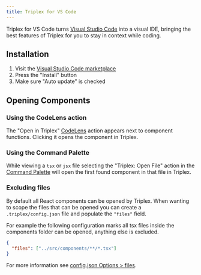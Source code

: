 ```yaml
---
title: Triplex for VS Code
---
```


Triplex for VS Code turns [Visual Studio Code](https://code.visualstudio.com/) into a visual IDE, bringing the best features of Triplex for you to stay in context while coding.

## Installation

1. Visit the [Visual Studio Code marketplace](https://marketplace.visualstudio.com/items?itemName=trytriplex.triplex-vsce)
2. Press the "Install" button
3. Make sure "Auto update" is checked

## Opening Components

### Using the CodeLens action

The "Open in Triplex" [CodeLens](https://code.visualstudio.com/blogs/2017/02/12/code-lens-roundup) action appears next to component functions. Clicking it opens the component in Triplex.

### Using the Command Palette

While viewing a `tsx` or `jsx` file selecting the "Triplex: Open File" action in the [Command Palette](https://code.visualstudio.com/docs/getstarted/userinterface#_command-palette) will open the first found component in that file in Triplex.

### Excluding files

By default all React components can be opened by Triplex. When wanting to scope the files that can be opened you can create a `.triplex/config.json` file and populate the `"files"` field.

For example the following configuration marks all tsx files inside the components folder can be opened, anything else is excluded.

```json filename=".triplex/config.json"
{
  "files": ["../src/components/**/*.tsx"]
}
```

For more information see [config.json Options > files](/docs/api-reference/config-options/files).
